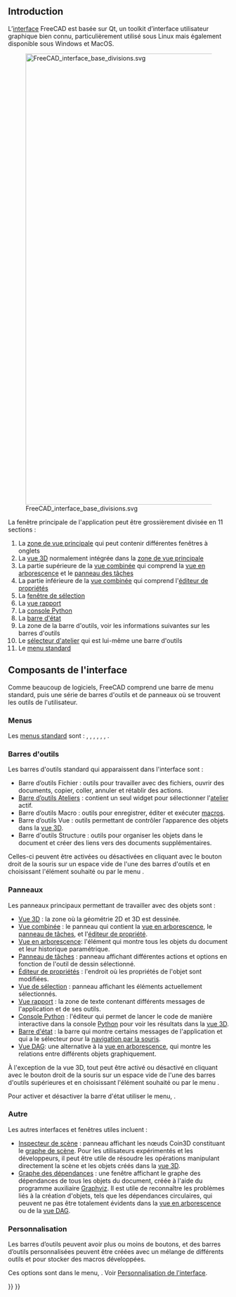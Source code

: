<languages/>
{{TOCright}}

== Introduction ==

L’[[interface/fr|interface]] FreeCAD est basée sur Qt, un toolkit d’interface utilisateur graphique bien connu, particulièrement utilisé sous Linux mais également disponible sous Windows et MacOS.

[[File:FreeCAD_interface_base_divisions.svg|1024px]]

{{Caption|Interface standard dans v0.19.}}

La fenêtre principale de l'application peut être grossièrement divisée en 11 sections :
# La [[main_view_area/fr|zone de vue principale]] qui peut contenir différentes fenêtres à onglets
# La [[3D_view/fr|vue 3D]] normalement intégrée dans la [[main_view_area/fr|zone de vue principale]]
# La partie supérieure de la [[Combo_view/fr|vue combinée]] qui comprend la [[Tree_view/fr|vue en arborescence]] et le [[Task_Panel/fr|panneau des tâches]]
# La partie inférieure de la [[Combo_view/fr|vue combinée]] qui comprend l'[[Property_editor/fr|éditeur de propriétés]]
# La [[selection_view/fr|fenêtre de sélection]]
# La [[Report_view/fr|vue rapport]]
# La [[Python_console/fr|console Python]]
# La [[status_bar/fr|barre d'état]]
# La zone de la barre d'outils, voir les informations suivantes sur les barres d'outils
# Le [[Std_Workbench/fr|sélecteur d'atelier]] qui est lui-même une barre d'outils
# Le [[Standard_Menu/fr|menu standard]]

<span id="Components_of_the_interface"></span>
== Composants de l'interface ==

Comme beaucoup de logiciels, FreeCAD comprend une barre de menu standard, puis une série de barres d'outils et de panneaux où se trouvent les outils de l'utilisateur.

=== Menus ===

Les [[Standard_Menu/fr|menus standard]] sont :
{{StdMenu|[[Std_File_Menu/fr|{{MenuCommand|Fichier}}]]}}, {{StdMenu|[[Std_Edit_Menu/fr|{{MenuCommand|Édition}}]]}}, {{StdMenu|[[Std_View_Menu/fr|{{MenuCommand|Affichage}}]]}}, {{StdMenu|[[Std_Tools_Menu/fr|{{MenuCommand|Outils}}]]}}, {{StdMenu|[[Std_Macro_Menu/fr|{{MenuCommand|Macro}}]]}}, {{StdMenu|[[Std_Windows_Menu/fr|{{MenuCommand|Fenêtre}}]]}}, {{StdMenu|[[Std_Help_Menu/fr|{{MenuCommand|Aide}}]]}}.

<span id="Toolbars"></span>
=== Barres d'outils ===

Les barres d'outils standard qui apparaissent dans l'interface sont :
* Barre d’outils Fichier : outils pour travailler avec des fichiers, ouvrir des documents, copier, coller, annuler et rétablir des actions.
* [[Std_Workbench/fr|Barre d’outils Ateliers]] : contient un seul widget pour sélectionner l'[[workbenches/fr|atelier]] actif.
* Barre d’outils Macro : outils pour enregistrer, éditer et exécuter [[Macros/fr|macros]].
* Barre d’outils Vue : outils permettant de contrôler l’apparence des objets dans la [[3D_view/fr|vue 3D]].
* Barre d'outils Structure : outils pour organiser les objets dans le document et créer des liens vers des documents supplémentaires.

Celles-ci peuvent être activées ou désactivées en cliquant avec le bouton droit de la souris sur un espace vide de l'une des barres d'outils et en choisissant l'élément souhaité ou par le menu {{MenuCommand|Affichage → Barres d'outils}}.

<span id="Panels"></span>
=== Panneaux ===

Les panneaux principaux permettant de travailler avec des objets sont :
* [[3D_view/fr|Vue 3D]] : la zone où la géométrie 2D et 3D est dessinée.
* [[Combo_view/fr|Vue combinée]] : le panneau qui contient la [[Tree_view/fr|vue en arborescence]], le [[Task_panel/fr|panneau de tâches]], et l'[[Property_editor/fr|éditeur de propriété]].
* [[Tree_view/fr|Vue en arborescence]]: l'élément qui montre tous les objets du document et leur historique paramétrique.
* [[Task_panel/fr|Panneau de tâches]] : panneau affichant différentes actions et options en fonction de l'outil de dessin sélectionné.
* [[Property_editor/fr|Éditeur de propriétés]] : l'endroit où les propriétés de l'objet sont modifiées.
* [[Selection_view/fr|Vue de sélection]] : panneau affichant les éléments actuellement sélectionnés.
* [[Report_view/fr|Vue rapport]] : la zone de texte contenant différents messages de l'application et de ses outils.
* [[Python_console/fr|Console Python]] : l'éditeur qui permet de lancer le code de manière interactive dans la console [[Python/fr|Python]] pour voir les résultats dans la [[3D_view/fr|vue 3D]].
* [[Status_bar/fr|Barre d'état]] : la barre qui montre certains messages de l'application et qui a le sélecteur pour la [[Mouse_navigation/fr|navigation par la souris]].
* [[DAG_view/fr|Vue DAG]]: une alternative à la [[Tree_view/fr|vue en arborescence]], qui montre les relations entre différents objets graphiquement.

À l'exception de la vue 3D, tout peut être activé ou désactivé en cliquant avec le bouton droit de la souris sur un espace vide de l'une des barres d'outils supérieures et en choisissant l'élément souhaité ou par le menu {{MenuCommand|Affichage → Panneaux}}.

Pour activer et désactiver la barre d'état utiliser le menu, {{MenuCommand|Affichage → Barre d'état}}.

<span id="Other"></span>
=== Autre ===

Les autres interfaces et fenêtres utiles incluent :
* [[Std_SceneInspector/fr|Inspecteur de scène‏‎]] : panneau affichant les nœuds Coin3D constituant le [[Scenegraph/fr|graphe de scène]]. Pour les utilisateurs expérimentés et les développeurs, il peut être utile de résoudre les opérations manipulant directement la scène et les objets créés dans la [[3D_view/fr|vue 3D]].
* [[Std_DependencyGraph/fr|Graphe des dépendances]] : une fenêtre affichant le graphe des dépendances de tous les objets du document, créée à l'aide du programme auxiliaire [https://graphviz.org/ Graphviz]. Il est utile de reconnaître les problèmes liés à la création d'objets, tels que les dépendances circulaires, qui peuvent ne pas être totalement évidents dans la [[Tree_view/fr|vue en arborescence]] ou de la [[DAG_view/fr|vue DAG]].

<span id="Customization"></span>
=== Personnalisation ===

Les barres d’outils peuvent avoir plus ou moins de boutons, et des barres d’outils personnalisées peuvent être créées avec un mélange de différents outils et pour stocker des macros développées.

Ces options sont dans le menu, {{MenuCommand|Outils → Personnaliser...}}. Voir [[Interface Customization/fr|Personnalisation de l'interface]].

{{Interface navi{{#translation:}}}}
{{Userdocnavi{{#translation:}}}}